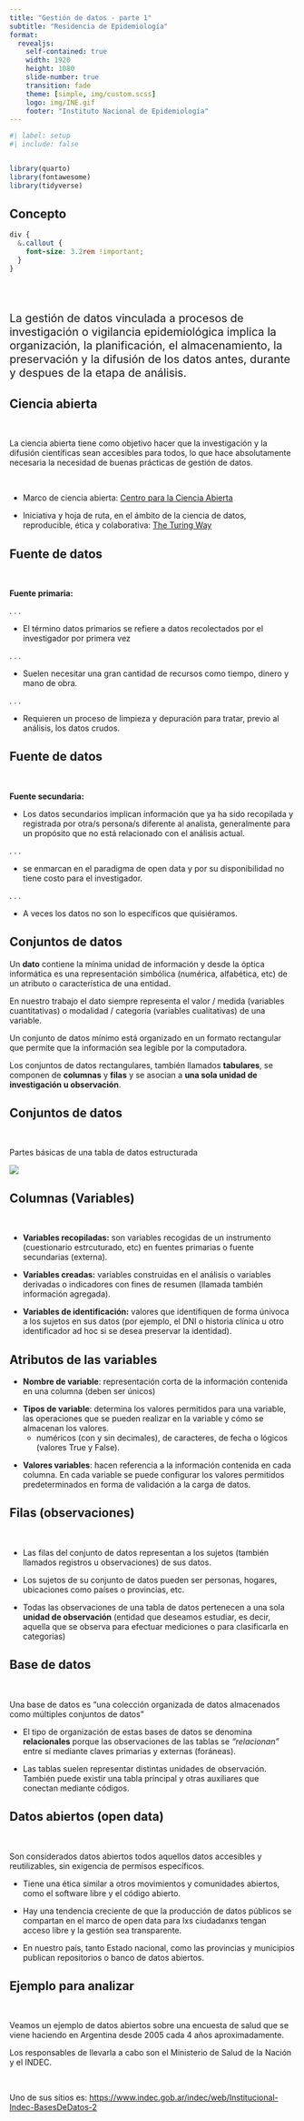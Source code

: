 ```yaml
---
title: "Gestión de datos - parte 1"
subtitle: "Residencia de Epidemiología"
format: 
  revealjs:
    self-contained: true
    width: 1920
    height: 1080
    slide-number: true
    transition: fade
    theme: [simple, img/custom.scss]
    logo: img/INE.gif
    footer: "Instituto Nacional de Epidemiología"
---
```


```r
#| label: setup
#| include: false


library(quarto)
library(fontawesome)
library(tidyverse)
```

## Concepto {.invert}

```scss

div {
  &.callout {
    font-size: 3.2rem !important;
  }
}
```

<br>
<br>

::: {.justify style="font-size: 140%;"}

La gestión de datos vinculada a procesos de investigación o vigilancia epidemiológica implica la organización, la planificación, el almacenamiento, la preservación y la difusión de los datos antes, durante y despues de la etapa de análisis.

:::

## Ciencia abierta

<br>

La ciencia abierta tiene como objetivo hacer que la investigación y la difusión científicas sean accesibles para todos, lo que hace absolutamente necesaria la necesidad de buenas prácticas de gestión de datos.

<br>

- Marco de ciencia abierta: [Centro para la Ciencia Abierta](https://www.cos.io)

- Iniciativa y hoja de ruta, en el ámbito de la ciencia de datos, reproducible, ética y colaborativa: [The Turing Way](https://book.the-turing-way.org/)

## Fuente de datos

<br>

**Fuente primaria:**

. . . 

  - El término datos primarios se refiere a datos recolectados  por el investigador por primera vez 
  
. . . 

  - Suelen necesitar una gran cantidad de recursos como tiempo, dinero y mano de obra.

. . . 

  - Requieren un proceso de limpieza y depuración para tratar, previo al análisis, los datos crudos.

## Fuente de datos

<br>

**Fuente secundaria:**

  - Los datos secundarios implican información que ya ha sido recopilada y registrada por otra/s persona/s diferente al analista, generalmente para un propósito que no está relacionado con el análisis actual.

. . . 

  - se enmarcan en el paradigma de open data y por su disponibilidad no tiene costo para el investigador.

. . . 

  - A veces los datos no son lo específicos que quisiéramos.

  
## Conjuntos de datos

::: {.callout-note appearance="simple" icon="false"}

Un **dato** contiene la mínima unidad de información y desde la óptica informática es una representación simbólica (numérica, alfabética, etc) de un atributo o característica de una entidad. 

En nuestro trabajo el dato siempre representa el valor / medida (variables cuantitativas) o modalidad / categoría (variables cualitativas) de una variable.

:::


::: {.callout-note appearance="simple" icon="false"}

Un conjunto de datos mínimo está organizado en un formato rectangular que permite que la información sea legible por la computadora. 

Los conjuntos de datos rectangulares, también llamados **tabulares**, se componen de **columnas** y **filas** y se asocian a **una sola unidad de investigación u observación**.

::: 

## Conjuntos de datos

<br>

Partes básicas de una tabla de datos estructurada

![](img/01/tidy.PNG)

## Columnas (Variables)

<br>

::: {.fragment .fade-in-then-semi-out}

- **Variables recopiladas:** son variables recogidas de un instrumento (cuestionario estrcuturado, etc) en fuentes primarias o fuente secundarias (externa).

:::

::: {.fragment .fade-in-then-semi-out}

- **Variables creadas:** variables construidas en el análisis o variables derivadas o indicadores con fines de resumen (llamada también información agregada).

:::

::: {.fragment .fade-in-then-semi-out}

- **Variables de identificación:** valores que identifiquen de forma únivoca a los sujetos en sus datos (por ejemplo, el DNI o historia clínica u otro identificador ad hoc si se desea preservar la identidad).

:::

## Atributos de las variables

::: {.fragment .fade-in-then-semi-out}

- **Nombre de variable**: representación corta de la información contenida en una columna (deben ser únicos)

:::

::: {.fragment .fade-in-then-semi-out}

- **Tipos de variable**: determina los valores permitidos para una variable, las operaciones que se pueden realizar en la variable y cómo se almacenan los valores.
  - numéricos (con y sin decimales), de caracteres, de fecha o lógicos (valores True y False). 

:::  
  
::: {.fragment .fade-in-then-semi-out}

- **Valores variables**: hacen referencia a la información contenida en cada columna. En cada variable se puede configurar los valores permitidos predeterminados en forma de validación a la carga de datos.

:::

## Filas (observaciones)

<br>

- Las filas del conjunto de datos representan a los sujetos (también llamados registros u observaciones) de sus datos. 

- Los sujetos de su conjunto de datos pueden ser personas, hogares, ubicaciones como países o provincias, etc.

- Todas las observaciones de una tabla de datos pertenecen a una sola **unidad de observación** (entidad que deseamos estudiar, es decir, aquella que se observa para efectuar mediciones o para clasificarla en categorías)

## Base de datos

<br>

::: {.callout-tip appearance="simple" icon="false"}

Una base de datos es “una colección organizada de datos almacenados como múltiples conjuntos de datos”

:::

- El tipo de organización de estas bases de datos se denomina **relacionales** porque las observaciones de las tablas se *"relacionan"* entre sí mediante claves primarias y externas (foráneas).

- Las tablas suelen representar distintas unidades de observación. También puede existir una tabla principal y otras auxiliares que conectan mediante códigos.

## Datos abiertos (open data)

<br>

Son considerados datos abiertos todos aquellos datos accesibles y reutilizables, sin exigencia de permisos específicos.

- Tiene una ética similar a otros movimientos y comunidades abiertos, como el software libre y el código abierto.

- Hay una tendencia creciente de que la producción de datos públicos se compartan en el marco de open data para lxs ciudadanxs tengan acceso libre y la gestión sea transparente.

- En nuestro país, tanto Estado nacional, como las provincias y municipios publican repositorios o banco de datos abiertos.

## Ejemplo para analizar

<br>

Veamos un ejemplo de datos abiertos sobre una encuesta de salud que se viene haciendo en Argentina desde 2005 cada 4 años aproximadamente. 

Los responsables de llevarla a cabo son el Ministerio de Salud de la Nación y el INDEC.

<br>

Uno de sus sitios es: <https://www.indec.gob.ar/indec/web/Institucional-Indec-BasesDeDatos-2> 


